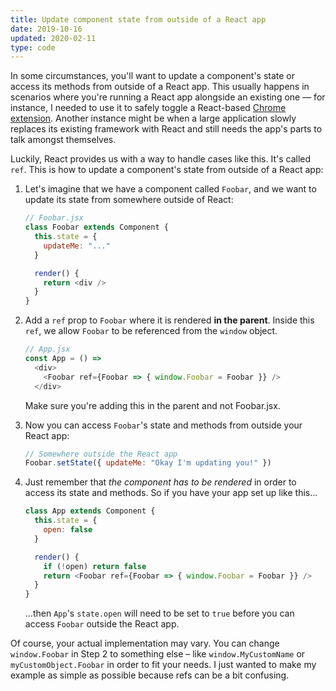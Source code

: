 ---
title: Update component state from outside of a React app
date: 2019-10-16
updated: 2020-02-11
type: code
---

In some circumstances, you'll want to update a component's state or access its methods from outside of a React app. This usually happens in scenarios where you're running a React app alongside an existing one — for instance, I needed to use it to safely toggle a React-based [Chrome extension](https://mage.tools). Another instance might be when a large application slowly replaces its existing framework with React and still needs the app's parts to talk amongst themselves.

Luckily, React provides us with a way to handle cases like this. It's called `ref`. This is how to update a component's state from outside of a React app:

1. Let's imagine that we have a component called `Foobar`, and we want to update its state from somewhere outside of React:

    ```js
    // Foobar.jsx
    class Foobar extends Component {
      this.state = {
        updateMe: "..."
      }

      render() {
        return <div />
      }
    }
    ```

2. Add a `ref` prop to `Foobar` where it is rendered **in the parent**. Inside this `ref`, we allow `Foobar` to be referenced from the `window` object.

    ```js
    // App.jsx
    const App = () =>
      <div>
        <Foobar ref={Foobar => { window.Foobar = Foobar }} />
      </div>
    ```

    <aside>

    Make sure you're adding this in the parent and not Foobar.jsx.
    
    </aside>
  
3. Now you can access `Foobar`'s state and methods from outside your React app:

    ```js
    // Somewhere outside the React app
    Foobar.setState({ updateMe: "Okay I'm updating you!" })
    ```

4. Just remember that _the component has to be rendered_ in order to access its state and methods. So if you have your app set up like this...

    ```js
    class App extends Component {
      this.state = {
        open: false
      }

      render() {
        if (!open) return false
        return <Foobar ref={Foobar => { window.Foobar = Foobar }} />
      }
    }
    ```

    ...then `App`'s `state.open` will need to be set to `true` before you can access `Foobar` outside the React app.

Of course, your actual implementation may vary. You can change `window.Foobar` in Step 2 to something else – like `window.MyCustomName` or `myCustomObject.Foobar` in order to fit your needs. I just wanted to make my example as simple as possible because refs can be a bit confusing.